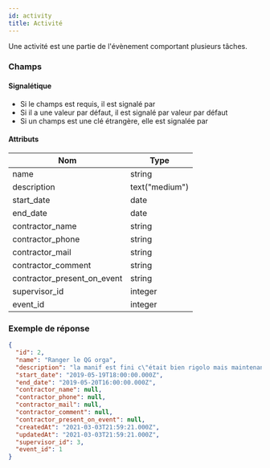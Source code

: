 ```yaml
---
id: activity
title: Activité
---
```



Une activité est une partie de l'évènement comportant plusieurs tâches.

### Champs

#### Signalétique

+ Si le champs est requis, il est signalé par <Required />
+ Si il a une valeur par défaut, il est signalé par <DefaultValue>valeur par défaut</DefaultValue>
+ Si un champs est une clé étrangère, elle est signalée par <ForeignKey to="shift" label="Créneau" /> 

#### Attributs

Nom | Type
--- | ---
<Name>name</Name>  <Required /> | string 
<Name>description</Name>   | text("medium") 
<Name>start_date</Name>  <Required /> | date 
<Name>end_date</Name>  <Required /> | date 
<Name>contractor_name</Name>   | string 
<Name>contractor_phone</Name>   | string 
<Name>contractor_mail</Name>   | string 
<Name>contractor_comment</Name>   | string 
<Name>contractor_present_on_event</Name>   | string
<Name>supervisor_id</Name> <Required /> <ForeignKey to="user" label="Responsable" /> | integer
<Name>event_id</Name> <Required /> <ForeignKey to="event" label="Evènement" /> | integer

### Exemple de réponse

```json
{
  "id": 2,
  "name": "Ranger le QG orga",
  "description": "la manif est fini c\"était bien rigolo mais maintenant au boulot on range tout",
  "start_date": "2019-05-19T18:00:00.000Z",
  "end_date": "2019-05-20T16:00:00.000Z",
  "contractor_name": null,
  "contractor_phone": null,
  "contractor_mail": null,
  "contractor_comment": null,
  "contractor_present_on_event": null,
  "createdAt": "2021-03-03T21:59:21.000Z",
  "updatedAt": "2021-03-03T21:59:21.000Z",
  "supervisor_id": 3,
  "event_id": 1
}
```

